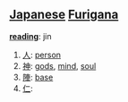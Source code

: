== [[Japanese]] [[Furigana]] ==                                          

'''[[reading]]''': jin

# [[人]]: [[person]]
# [[神]]: [[gods]], [[mind]], [[soul]]
# [[陣]]: [[base]]
# [[仁]]:
